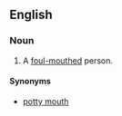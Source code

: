 ==English==

===Noun===
{{en-noun}}

# {{context|informal|lang=en}} A [[foul-mouthed]] person.

====Synonyms====
* [[potty mouth]]